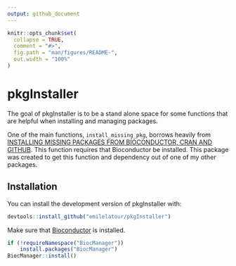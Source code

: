 ```yaml
---
output: github_document
---
```


<!-- README.md is generated from README.Rmd. Please edit that file -->

```r
knitr::opts_chunk$set(
  collapse = TRUE,
  comment = "#>",
  fig.path = "man/figures/README-",
  out.width = "100%"
)
```
# pkgInstaller

The goal of pkgInstaller is to be a stand alone space for some functions that are helpful when installing and managing packages.

One of the main functions, `install_missing_pkg`, borrows heavily from [INSTALLING MISSING PACKAGES FROM BIOCONDUCTOR, CRAN AND GITHUB](https://www.eokodie.com/blog/installing-missing-packages-from-bioconductor-cran-and-github/). This function requires that Bioconductor be installed. This package was created to get this function and dependency out of one of my other packages.

## Installation

You can install the development version of pkgInstaller with:

```r
devtools::install_github("emilelatour/pkgInstaller")
```

Make sure that [Bioconductor](https://bioconductor.org/install/) is installed.

```r
if (!requireNamespace("BiocManager"))
    install.packages("BiocManager")
BiocManager::install()
```

